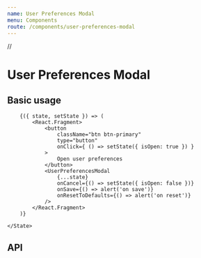 ```yaml
---
name: User Preferences Modal
menu: Components
route: /components/user-preferences-modal
---
```


//

# User Preferences Modal

## Basic usage

<Playground>
    <State initial={{
        isOpen: false,
        windowLevelData: windowLevelDefaults,
        hotKeysData: hotkeyDefaults
    }}>

        {({ state, setState }) => (
            <React.Fragment>
                <button
                    className="btn btn-primary"
                    type="button"
                    onClick={ () => setState({ isOpen: true }) }
                >
                    Open user preferences
                </button>
                <UserPreferencesModal
                    {...state}
                    onCancel={() => setState({ isOpen: false })}
                    onSave={() => alert('on save')}
                    onResetToDefaults={() => alert('on reset')}
                />
            </React.Fragment>
        )}

    </State>

</Playground>

## API

<Props of={UserPreferencesModal} />
